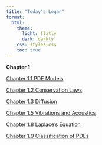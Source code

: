 ```yaml
---
title: "Today's Logan"
format:
  html:
    theme:
      light: flatly
      dark: darkly
    css: styles.css
    toc: true
---
```


**Chapter 1**

[Chapter 1.1 PDE Models](./chapter/chapter1/chapter1.1/1.1.qmd)

[Chapter 1.2 Conservation Laws](./chapter/chapter1/chapter1.2/1.2.qmd)

[Chapter 1.3 Diffusion](./chapter/chapter1/chapter1.3/1.3.qmd)

[Chapter 1.5 Vibrations and Acoustics](./chapter/chapter1/chapter1.5/1.5.qmd)

[Chapter 1.8 Laplace's Equation](./chapter/chapter1/chapter1.8/1.8.qmd)

[Chapter 1.9 Classification of PDEs](./chapter/chapter1/chapter1.9/1.9.qmd)